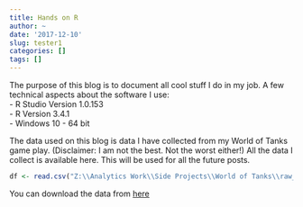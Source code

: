 ```yaml
---
title: Hands on R
author: ~
date: '2017-12-10'
slug: tester1
categories: []
tags: []
---
```


The purpose of this blog is to document all cool stuff I do in my job.
A few technical aspects about the software I use:  
- R Studio Version 1.0.153  
- R Version 3.4.1  
- Windows 10 - 64 bit  


The data used on this blog is data I have collected from my World of Tanks game play. (Disclaimer: I am not the best. Not the worst either!)
All the data I collect is available here. This will be used for all the future posts.

```r

df <- read.csv("Z:\\Analytics Work\\Side Projects\\World of Tanks\\raw_data.csv")

```

You can download the data from [here](../data_files/raw_data.csv)

